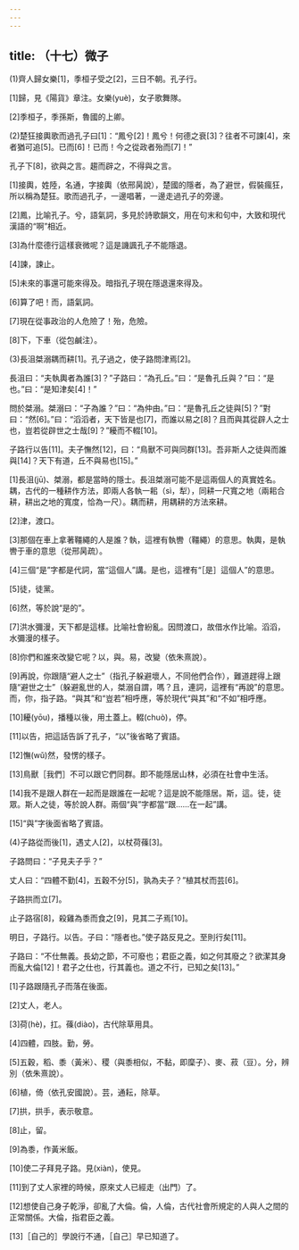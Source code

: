 ```yaml
---
---
---
```

title: （十七）微子
---



(1)齊人歸女樂[1]，季桓子受之[2]，三日不朝。孔子行。

[1]歸，見《陽貨》章注。女樂(yuè)，女子歌舞隊。

[2]季桓子，季孫斯，魯國的上卿。

(2)楚狂接輿歌而過孔子曰[1]：“鳳兮[2]！鳳兮！何德之衰[3]？往者不可諫[4]，來者猶可追[5]。已而[6]！已而！今之從政者殆而[7]！”

孔子下[8]，欲與之言。趨而辟之，不得與之言。

[1]接輿，姓陸，名通，字接輿（依邢昺說），楚國的隱者，為了避世，假裝瘋狂，所以稱為楚狂。歌而過孔子，一邊唱著，一邊走過孔子的旁邊。

[2]鳳，比喻孔子。兮，語氣詞，多見於詩歌韻文，用在句末和句中，大致和現代漢語的“啊”相近。

[3]為什麼德行這樣衰微呢？這是譏諷孔子不能隱退。

[4]諫，諫止。

[5]未來的事還可能來得及。暗指孔子現在隱退還來得及。

[6]算了吧！而，語氣詞。

[7]現在從事政治的人危險了！殆，危險。

[8]下，下車（從包鹹注）。

(3)長沮桀溺耦而耕[1]。孔子過之，使子路問津焉[2]。

長沮曰：“夫執輿者為誰[3]？”子路曰：“為孔丘。”曰：“是魯孔丘與？”曰：“是也。”曰：“是知津矣[4]！”

問於桀溺。桀溺曰：“子為誰？”曰：“為仲由。”曰：“是魯孔丘之徒與[5]？”對曰：“然[6]。”曰：“滔滔者，天下皆是也[7]，而誰以易之[8]？且而與其從辟人之士也，豈若從辟世之士哉[9]？”耰而不輟[10]。

子路行以告[11]。夫子憮然[12]，曰：“鳥獸不可與同群[13]。吾非斯人之徒與而誰與[14]？天下有道，丘不與易也[15]。”

[1]長沮(jū)、桀溺，都是當時的隱士。長沮桀溺可能不是這兩個人的真實姓名。耦，古代的一種耕作方法，即兩人各執一耜（sì，犁），同耕一尺寬之地（兩耜合耕，耕出之地的寬度，恰為一尺）。耦而耕，用耦耕的方法來耕。

[2]津，渡口。

[3]那個在車上拿著韁繩的人是誰？執，這裡有執轡（韁繩）的意思。執輿，是執轡于車的意思（從邢昺疏）。

[4]三個“是”字都是代詞，當“這個人”講。是也，這裡有“［是］這個人”的意思。

[5]徒，徒黨。

[6]然，等於說“是的”。

[7]洪水彌漫，天下都是這樣。比喻社會紛亂。因問渡口，故借水作比喻。滔滔，水彌漫的樣子。

[8]你們和誰來改變它呢？以，與。易，改變（依朱熹說）。

[9]再說，你跟隨“避人之士”（指孔子躲避壞人，不同他們合作），難道趕得上跟隨“避世之士”（躲避亂世的人，桀溺自謂，嗎？且，連詞，這裡有“再說”的意思。而，你，指子路。“與其”和“豈若”相呼應，等於現代“與其”和“不如”相呼應。

[10]耰(yōu)，播種以後，用土蓋上。輟(chuò)，停。

[11]以告，把這話告訴了孔子，“以”後省略了賓語。

[12]憮(wǔ)然，發愣的樣子。

[13]鳥獸［我們］不可以跟它們同群。即不能隱居山林，必須在社會中生活。

[14]我不是跟人群在一起而是跟誰在一起呢？這是說不能隱居。斯，這。徒，徒眾。斯人之徒，等於說人群。兩個“與”字都當“跟……在一起”講。

[15]“與”字後面省略了賓語。

(4)子路從而後[1]，遇丈人[2]，以杖荷蓧[3]。

子路問曰：“子見夫子乎？”

丈人曰：“四體不勤[4]，五穀不分[5]，孰為夫子？”植其杖而芸[6]。

子路拱而立[7]。

止子路宿[8]，殺雞為黍而食之[9]，見其二子焉[10]。

明日，子路行。以告。子曰：“隱者也。”使子路反見之。至則行矣[11]。

子路曰：“不仕無義。長幼之節，不可廢也；君臣之義，如之何其廢之？欲潔其身而亂大倫[12]！君子之仕也，行其義也。道之不行，已知之矣[13]。”

[1]子路跟隨孔子而落在後面。

[2]丈人，老人。

[3]荷(hè)，扛。蓧(diào)，古代除草用具。

[4]四體，四肢。勤，勞。

[5]五穀，稻、黍（黃米）、稷（與黍相似，不黏，即穈子）、麥、菽（豆）。分，辨別（依朱熹說）。

[6]植，倚（依孔安國說）。芸，通耘，除草。

[7]拱，拱手，表示敬意。

[8]止，留。

[9]為黍，作黃米飯。

[10]使二子拜見子路。見(xiàn)，使見。

[11]到了丈人家裡的時候，原來丈人已經走（出門）了。

[12]想使自己身子乾淨，卻亂了大倫。倫，人倫，古代社會所規定的人與人之間的正常關係。大倫，指君臣之義。

[13]［自己的］學說行不通，［自己］早已知道了。